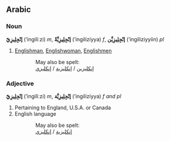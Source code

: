 ==Arabic==
===Noun===
'''إنْجِلِيزِيّ''' (’ingilí‎ːzi) ''m'', '''إنْجِلِيزِيَّةٌ''' (’ingilizíyya) ''f'', '''إنْجِلِيزِيِّن''' (’ingiliziyyíin) ''pl''

#[[Englishman]], [[Englishwoman]], [[English]]men


::May also be spelt:
::[[‎انكليزي|إنكليزية]] / [[‎انكليزي|إنكليزي‎]] / [[‎انكليزي|إنكليزين]]

===Adjective===
'''إنْجِلِيزِيّ''' (’ingilí‎ːzi) ''m'', '''إنْجِلِيزِيَّة''' (’ingilizíyya) ''f and pl''

#Pertaining to England, U.S.A. or Canada
#English language


::May also be spelt:
::[[‎انكليزي|إنكليزية]] / [[‎انكليزي|إنكليزي‎]]